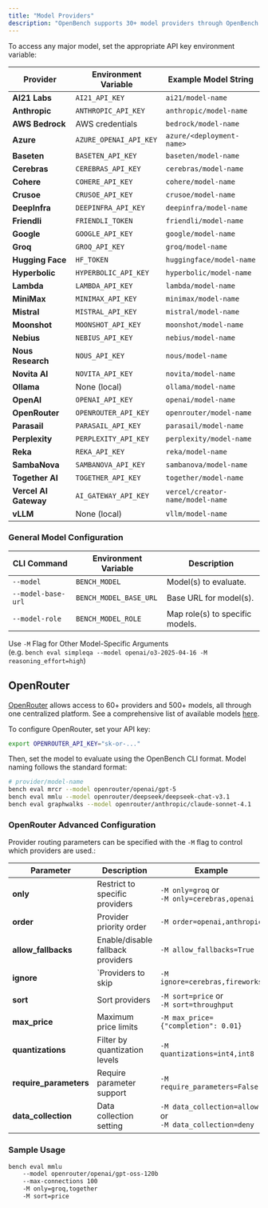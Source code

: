 ```yaml
---
title: "Model Providers"
description: "OpenBench supports 30+ model providers through OpenBench."
---
```


To access any major model, set the appropriate API key environment variable:

| Provider              | Environment Variable   | Example Model String             |
| --------------------- | ---------------------- | -------------------------------- |
| **AI21 Labs**         | `AI21_API_KEY`         | `ai21/model-name`                |
| **Anthropic**         | `ANTHROPIC_API_KEY`    | `anthropic/model-name`           |
| **AWS Bedrock**       | AWS credentials        | `bedrock/model-name`             |
| **Azure**             | `AZURE_OPENAI_API_KEY` | `azure/<deployment-name>`        |
| **Baseten**           | `BASETEN_API_KEY`      | `baseten/model-name`             |
| **Cerebras**          | `CEREBRAS_API_KEY`     | `cerebras/model-name`            |
| **Cohere**            | `COHERE_API_KEY`       | `cohere/model-name`              |
| **Crusoe**            | `CRUSOE_API_KEY`       | `crusoe/model-name`              |
| **DeepInfra**         | `DEEPINFRA_API_KEY`    | `deepinfra/model-name`           |
| **Friendli**          | `FRIENDLI_TOKEN`       | `friendli/model-name`            |
| **Google**            | `GOOGLE_API_KEY`       | `google/model-name`              |
| **Groq**              | `GROQ_API_KEY`         | `groq/model-name`                |
| **Hugging Face**      | `HF_TOKEN`             | `huggingface/model-name`         |
| **Hyperbolic**        | `HYPERBOLIC_API_KEY`   | `hyperbolic/model-name`          |
| **Lambda**            | `LAMBDA_API_KEY`       | `lambda/model-name`              |
| **MiniMax**           | `MINIMAX_API_KEY`      | `minimax/model-name`             |
| **Mistral**           | `MISTRAL_API_KEY`      | `mistral/model-name`             |
| **Moonshot**          | `MOONSHOT_API_KEY`     | `moonshot/model-name`            |
| **Nebius**            | `NEBIUS_API_KEY`       | `nebius/model-name`              |
| **Nous Research**     | `NOUS_API_KEY`         | `nous/model-name`                |
| **Novita AI**         | `NOVITA_API_KEY`       | `novita/model-name`              |
| **Ollama**            | None (local)           | `ollama/model-name`              |
| **OpenAI**            | `OPENAI_API_KEY`       | `openai/model-name`              |
| **OpenRouter**        | `OPENROUTER_API_KEY`   | `openrouter/model-name`          |
| **Parasail**          | `PARASAIL_API_KEY`     | `parasail/model-name`            |
| **Perplexity**        | `PERPLEXITY_API_KEY`   | `perplexity/model-name`          |
| **Reka**              | `REKA_API_KEY`         | `reka/model-name`                |
| **SambaNova**         | `SAMBANOVA_API_KEY`    | `sambanova/model-name`           |
| **Together AI**       | `TOGETHER_API_KEY`     | `together/model-name`            |
| **Vercel AI Gateway** | `AI_GATEWAY_API_KEY`   | `vercel/creator-name/model-name` |
| **vLLM**              | None (local)           | `vllm/model-name`                |

### General Model Configuration
| CLI Command        | Environment Variable   | Description                                   |
|--------------------|------------------------|-----------------------------------------------|
| `--model`          | `BENCH_MODEL`          | Model(s) to evaluate.                         |
| `--model-base-url` | `BENCH_MODEL_BASE_URL` | Base URL for model(s).                        |
| `--model-role`     | `BENCH_MODEL_ROLE`     | Map role(s) to specific models.               |

Use `-M` Flag for Other Model-Specific Arguments  
(e.g. `bench eval simpleqa --model openai/o3-2025-04-16 -M reasoning_effort=high`)

## OpenRouter
[OpenRouter](https://openrouter.ai/) allows access to 60+ providers and 500+ models, all through one centralized platform. See a comprehensive list of available models [here](https://openrouter.ai/models).

To configure OpenRouter, set your API key:
```bash
export OPENROUTER_API_KEY="sk-or-..."
```
Then, set the model to evaluate using the OpenBench CLI format. Model naming follows the standard format:
```bash
# provider/model-name
bench eval mrcr --model openrouter/openai/gpt-5
bench eval mmlu --model openrouter/deepseek/deepseek-chat-v3.1
bench eval graphwalks --model openrouter/anthropic/claude-sonnet-4.1
```

### OpenRouter Advanced Configuration
Provider routing parameters can be specified with the `-M` flag to control which providers are used.:

| Parameter        | Description   | Example                                   |
|--------------------|------------------------|-----------------------------------------------|
| **only**       | Restrict to specific providers   | `-M only=groq` or <br />`-M only=cerebras,openai`                     |
| **order**    | Provider priority order   | `-M order=openai,anthropic`      |
| **allow_fallbacks**       | Enable/disable fallback providers        |     `-M allow_fallbacks=True`                     |
| **ignore** | `Providers to skip | `-M ignore=cerebras,fireworks`  |
| **sort**  | Sort providers  | `-M sort=price` or <br />`-M sort=throughput` |
| **max_price**       | Maximum price limits   | `-M max_price={"completion": 0.01}`                     |
| **quantizations**    | Filter by quantization levels     | `-M quantizations=int4,int8`      |
| **require_parameters**       | Require parameter support        | `-M require_parameters=False`         |
| **data_collection** | Data collection setting | `-M data_collection=allow` or <br />`-M data_collection=deny` |

### Sample Usage

```bash
bench eval mmlu 
    --model openrouter/openai/gpt-oss-120b 
    --max-connections 100
    -M only=groq,together 
    -M sort=price 
```